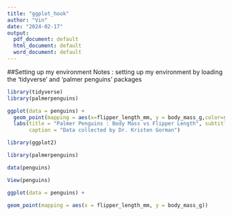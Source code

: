 ```yaml
---
title: "ggplot_hook"
author: "Vin"
date: "2024-02-17"
output:
  pdf_document: default
  html_document: default
  word_document: default
---
```


##Setting up my environment
Notes : setting up my environment by loading the 'tidyverse' and 'palmer penguins' packages

```r
library(tidyverse)
library(palmerpenguins)

ggplot(data = penguins) + 
  geom_point(mapping = aes(x=flipper_length_mm, y = body_mass_g,color=species,shape=species)) +
  labs(title = "Palmer Penguins : Body Mass vs Flipper Length", subtitle = "Sample of Three Penguins Species", 
       caption = "Data collected by Dr. Kristen Gorman")

```

```r

library(ggplot2)

library(palmerpenguins)

data(penguins)

View(penguins)

```


```r

ggplot(data = penguins) +

geom_point(mapping = aes(x = flipper_length_mm, y = body_mass_g))

```
